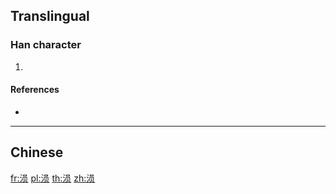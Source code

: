 {{character info/new}}
{{also|溳}}
==Translingual==

===Han character===
{{Han char|rn=85|rad=水|as=07|sn=10|four=|canj=ERBO}}

# {{defn|Han|sort=水07}}

====References====
* {{Han ref|kx=0627.311|hdz=31624.080|uh=6DA2|ud=28066}}

----

==Chinese==
{{zh-see|溳}}

[[fr:涢]]
[[pl:涢]]
[[th:涢]]
[[zh:涢]]